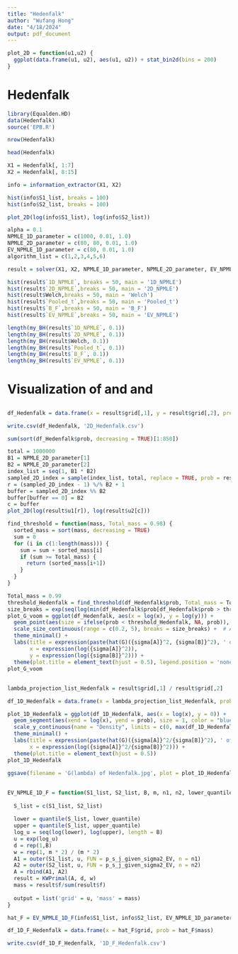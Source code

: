 ```yaml
---
title: "Hedenfalk"
author: "Wufang Hong"
date: "4/18/2024"
output: pdf_document
---
```


```r
plot_2D = function(u1,u2) {
  ggplot(data.frame(u1, u2), aes(u1, u2)) + stat_bin2d(bins = 200)
}
```

# Hedenfalk

```r
library(Equalden.HD)
data(Hedenfalk)
source('EPB.R')
```

```r
nrow(Hedenfalk)
```

```r
head(Hedenfalk)
```

```r
X1 = Hedenfalk[, 1:7]
X2 = Hedenfalk[, 8:15]
```

```r
info = information_extractor(X1, X2)
```

```r
hist(info$S1_list, breaks = 100)
hist(info$S2_list, breaks = 100)
```

```r
plot_2D(log(info$S1_list), log(info$S2_list))
```

```r
alpha = 0.1
NPMLE_1D_parameter = c(1000, 0.01, 1.0)
NPMLE_2D_parameter = c(80, 80, 0.01, 1.0)
EV_NPMLE_1D_parameter = c(80, 0.01, 1.0)
algorithm_list = c(1,2,3,4,5,6)
```

```r
result = solver(X1, X2, NPMLE_1D_parameter, NPMLE_2D_parameter, EV_NPMLE_1D_parameter, alpha, algorithm_list)
```

```r
hist(result$`1D_NPMLE`, breaks = 50, main = '1D_NPMLE')
hist(result$`2D_NPMLE`,breaks = 50, main = '2D_NPMLE')
hist(result$Welch,breaks = 50, main = 'Welch')
hist(result$`Pooled_t`,breaks = 50, main = 'Pooled_t')
hist(result$`B_F`,breaks = 50, main = 'B_F')
hist(result$`EV_NPMLE`,breaks = 50, main = 'EV_NPMLE')
```

```r
length(my_BH(result$`1D_NPMLE`, 0.1))
length(my_BH(result$`2D_NPMLE`, 0.1))
length(my_BH(result$Welch, 0.1))
length(my_BH(result$`Pooled_t`, 0.1))
length(my_BH(result$`B_F`, 0.1))
length(my_BH(result$`EV_NPMLE`, 0.1))
```

# Visualization of \hat{G} and \hat{H} and \hat{F}

## \hat{H}

```r
df_Hedenfalk = data.frame(x = result$grid[,1], y = result$grid[,2], prob = result$mass)
```

```r
write.csv(df_Hedenfalk, '2D_Hedenfalk.csv')
```

```r
sum(sort(df_Hedenfalk$prob, decreasing = TRUE)[1:850])
```

```r
total = 1000000
B1 = NPMLE_2D_parameter[1]
B2 = NPMLE_2D_parameter[2]
index_list = seq(1, B1 * B2)
sampled_2D_index = sample(index_list, total, replace = TRUE, prob = result$mass)
r = (sampled_2D_index - 1) %/% B2 + 1
buffer = sampled_2D_index %% B2
buffer[buffer == 0] = B2
c = buffer
plot_2D(log(result$u1[r]), log(result$u2[c]))
```

```r
find_threshold = function(mass, Total_mass = 0.98) {
  sorted_mass = sort(mass, decreasing = TRUE)
  sum = 0
  for (i in c(1:length(mass))) {
    sum = sum + sorted_mass[i]
    if (sum >= Total_mass) {
      return (sorted_mass[i+1])
    }
  }
}
```

```r
Total_mass = 0.99
threshold_Hedenfalk = find_threshold(df_Hedenfalk$prob, Total_mass = Total_mass)
size_breaks = exp(seq(log(min(df_Hedenfalk$prob[df_Hedenfalk$prob > threshold_Hedenfalk])), log(max(df_Hedenfalk$prob)), length.out = 10))
plot_G_voom = ggplot(df_Hedenfalk, aes(x = log(x), y = log(y))) +
  geom_point(aes(size = ifelse(prob < threshold_Hedenfalk, NA, prob)), color = "blue", alpha = 0.8) +
  scale_size_continuous(range = c(0.2, 5), breaks = size_breaks) +  # Adjust the range of point sizes
  theme_minimal() +
  labs(title = expression(paste(hat(G)({sigma[A]}^2, {sigma[B]}^2), ' of Hedenfalk Data (Threshold = 0.99)')),
       x = expression(log({sigma[A]}^2)),
       y = expression(log({sigma[B]}^2))) +
  theme(plot.title = element_text(hjust = 0.5), legend.position = 'none')
plot_G_voom
```

## \hat{G}

```r
lambda_projection_list_Hedenfalk = result$grid[,1] / result$grid[,2]
```

```r
df_1D_Hedenfalk = data.frame(x = lambda_projection_list_Hedenfalk, prob = result$mass)
```

```r
plot_1D_Hedenfalk = ggplot(df_1D_Hedenfalk, aes(x = log(x), y = 0)) +
  geom_segment(aes(xend = log(x), yend = prob), size = 1, color = "blue") +
  scale_y_continuous(name = "Density", limits = c(0, max(df_1D_Hedenfalk$prob))) +
  theme_minimal() +
  labs(title = expression(paste(hat(G)({sigma[A]}^2/{sigma[B]}^2), ' of Hedenfalk Data')),
       x = expression(log({sigma[A]}^2/{sigma[B]}^2))) +
  theme(plot.title = element_text(hjust = 0.5))
plot_1D_Hedenfalk
```

```r
ggsave(filename = 'G(lambda) of Hedenfalk.jpg', plot = plot_1D_Hedenfalk, width = 8, height = 6, dpi = 500)
```

## \hat{F}

```r
EV_NPMLE_1D_F = function(S1_list, S2_list, B, m, n1, n2, lower_quantile, upper_quantile) {
  
  S_list = c(S1_list, S2_list)
  
  lower = quantile(S_list, lower_quantile)
  upper = quantile(S_list, upper_quantile)
  log_u = seq(log(lower), log(upper), length = B)
  u = exp(log_u)
  d = rep(1,B)
  w = rep(1, m * 2) / (m * 2) 
  A1 = outer(S1_list, u, FUN = p_s_j_given_sigma2_EV, n = n1)
  A2 = outer(S2_list, u, FUN = p_s_j_given_sigma2_EV, n = n2)
  A = rbind(A1, A2)
  result = KWPrimal(A, d, w)
  mass = result$f/sum(result$f)
  
  output = list('grid' = u, 'mass' = mass)
}
```

```r
hat_F = EV_NPMLE_1D_F(info$S1_list, info$S2_list, EV_NPMLE_1D_parameter[1], info$m, info$n1, info$n2, EV_NPMLE_1D_parameter[2], EV_NPMLE_1D_parameter[3])
```

```r
df_1D_F_Hedenfalk = data.frame(x = hat_F$grid, prob = hat_F$mass)
```

```r
write.csv(df_1D_F_Hedenfalk, '1D_F_Hedenfalk.csv')
```








